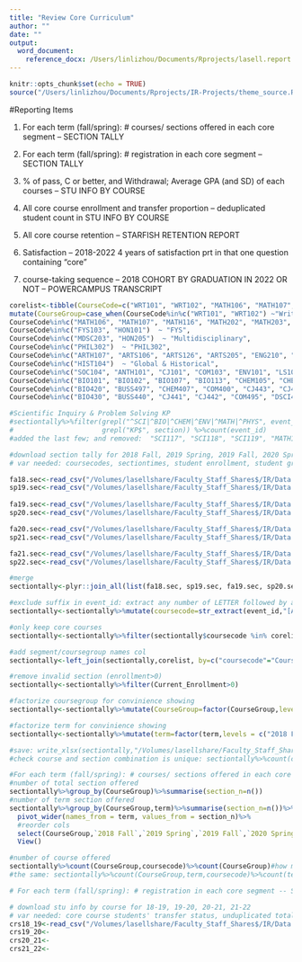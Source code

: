 ```yaml
---
title: "Review Core Curriculum"
author: ""
date: ""
output: 
  word_document:
    reference_docx: /Users/linlizhou/Documents/Rprojects/lasell.report.IN-USE.docx
---
```


```r
knitr::opts_chunk$set(echo = TRUE)
source("/Users/linlizhou/Documents/Rprojects/IR-Projects/theme_source.R") #run code from saved theme and library
```




#Reporting Items

1. For each term (fall/spring): # courses/ sections offered in each core segment -- SECTION TALLY
2. For each term (fall/spring): # registration in each core segment -- SECTION TALLY 

3.  % of pass, C or better, and Withdrawal; Average GPA (and SD) of each courses -- STU INFO BY COURSE
4. All core course enrollment and transfer proportion -- deduplicated student count in STU INFO BY COURSE

5. All core course retention -- STARFISH RETENTION REPORT
6. Satisfaction -- 2018-2022 4 years of satisfaction prt in that one question containing "core"
6. course-taking sequence -- 2018 COHORT BY GRADUATION IN 2022 OR NOT -- POWERCAMPUS TRANSCRIPT

```r
corelist<-tibble(CourseCode=c("WRT101", "WRT102", "MATH106", "MATH107", "MATH116", "MATH202", "MATH203", "MATH203", "MATH205", "MATH208", "MATH209", "FYS103", "HON101", "MDSC203", "HON205", "PHIL302", "ARTH107", "ARTS106", "ARTS126", "ARTS205", "ENG210", "ENG217", "ENG218", "ENG225", "MUS101", "MUS102", "MUS109", "MUS203", "PERF107", "PERF111", "PERF202", "PERF203", "HIST104", "SOC104", "ANTH101", "CJ101", "COM103", "ENV101", "LS101", "PSYC101", "SOC101", "SOC102", "BIO101", "BIO102", "BIO107", "BIO113", "CHEM105", "CHEM203", "ENV206", "ENV211", "ENV220", "MATH109", "PHYS111", "PHYS112", "SCI103", "SCI104", "SCI105", "SCI106", "SCI107", "SCI114", "SCI115", "SCI117", "SCI118", "SCI119", "BIO420", "BUSS497", "CHEM407", "COM400", "CJ443", "CJ444", "DSCI499", "ED496", "ED498", "ED482", "ED484", "ED427", "EXSC410", "EXSC425", "FASH415", "FSCI407", "GRAP400", "HS415", "HS425", "HUM400", "LS443", "LS444", "BIO430", "BUSS440", "CJ441", "CJ442", "COM495", "DSCI409", "ED494", "ENG402", "EXSC430", "FASH427", "FSCI480", "GLBS401", "GRAP404", "HIST401", "HS427", "HUM419", "HUM420", "LS441", "LS442", "MATH399")) %>%
mutate(CourseGroup=case_when(CourseCode%in%c("WRT101", "WRT102") ~"Writing", 
CourseCode%in%c("MATH106", "MATH107", "MATH116", "MATH202", "MATH203", "MATH203", "MATH205", "MATH208", "MATH209") ~"Math", 
CourseCode%in%c("FYS103", "HON101")  ~ "FYS", 
CourseCode%in%c("MDSC203", "HON205")  ~ "Multidisciplinary", 
CourseCode%in%c("PHIL302")  ~ "PHIL302", 
CourseCode%in%c("ARTH107", "ARTS106", "ARTS126", "ARTS205", "ENG210", "ENG217", "ENG218", "ENG225", "MUS101", "MUS102", "MUS109", "MUS203", "PERF107", "PERF111", "PERF202", "PERF203")  ~ "Aesthetics & Creativity", 
CourseCode%in%c("HIST104")  ~ "Global & Historical", 
CourseCode%in%c("SOC104", "ANTH101", "CJ101", "COM103", "ENV101", "LS101", "PSYC101", "SOC101", "SOC102")  ~ "Individuals & Society", 
CourseCode%in%c("BIO101", "BIO102", "BIO107", "BIO113", "CHEM105", "CHEM203", "ENV206", "ENV211", "ENV220", "MATH109", "PHYS111", "PHYS112", "SCI103", "SCI104", "SCI105", "SCI106", "SCI107", "SCI114", "SCI115", "SCI117", "SCI118", "SCI119")  ~ "Scientific Inquiry & Problem Solving",
CourseCode%in%c("BIO420", "BUSS497", "CHEM407", "COM400", "CJ443", "CJ444", "DSCI499", "ED496", "ED498", "ED482", "ED484", "ED427", "EXSC410", "EXSC425", "FASH415", "FSCI407", "GRAP400", "HS415", "HS425", "HUM400", "LS443", "LS444")  ~ "Internship", 
CourseCode%in%c("BIO430", "BUSS440", "CJ441", "CJ442", "COM495", "DSCI409", "ED494", "ENG402", "EXSC430", "FASH427", "FSCI480", "GLBS401", "GRAP404", "HIST401", "HS427", "HUM419", "HUM420", "LS441", "LS442", "MATH399")  ~ "Capstone"))

#Scientific Inquiry & Problem Solving KP
#sectiontally%>%filter(grepl("^SCI|^BIO|^CHEM|^ENV|^MATH|^PHYS", event_id), 
#                      grepl("KP$", section)) %>%count(event_id)
#added the last few; and removed:  "SCI117", "SCI118", "SCI119", "MATH109", "SCI107"  in Scientific Inquiry & Problem Solving KP
```

```r
#download section tally for 2018 Fall, 2019 Spring, 2019 Fall, 2020 Spring, 2020 Fall, 2021 Spring, 2021 Fall, 2022 Spring
# var needed: coursecodes, sectiontimes, student enrollment, student grades

fa18.sec<-read_csv("/Volumes/lasellshare/Faculty_Staff_Shares$/IR/Data and Analyses/Program Review/2022 Core Curriculum/data files/Section Tally18fall.csv", skip = 2)%>%mutate(term="2018 Fall")
sp19.sec<-read_csv("/Volumes/lasellshare/Faculty_Staff_Shares$/IR/Data and Analyses/Program Review/2022 Core Curriculum/data files/Section Tally19sp.csv", skip = 2)%>%mutate(term="2019 Spring")
  
fa19.sec<-read_csv("/Volumes/lasellshare/Faculty_Staff_Shares$/IR/Data and Analyses/Program Review/2022 Core Curriculum/data files/Section Tally19fall.csv", skip = 2)%>%mutate(term="2019 Fall")
sp20.sec<-read_csv("/Volumes/lasellshare/Faculty_Staff_Shares$/IR/Data and Analyses/Program Review/2022 Core Curriculum/data files/Section Tally20sp.csv", skip = 2)%>%mutate(term="2020 Spring")

fa20.sec<-read_csv("/Volumes/lasellshare/Faculty_Staff_Shares$/IR/Data and Analyses/Program Review/2022 Core Curriculum/data files/Section Tally20fall.csv", skip = 2)%>%mutate(term="2020 Fall")
sp21.sec<-read_csv("/Volumes/lasellshare/Faculty_Staff_Shares$/IR/Data and Analyses/Program Review/2022 Core Curriculum/data files/Section Tally21sp.csv", skip = 2)%>%mutate(term="2021 Spring")

fa21.sec<-read_csv("/Volumes/lasellshare/Faculty_Staff_Shares$/IR/Data and Analyses/Program Review/2022 Core Curriculum/data files/Section Tally21fall.csv", skip = 2)%>%mutate(term="2021 Fall")
sp22.sec<-read_csv("/Volumes/lasellshare/Faculty_Staff_Shares$/IR/Data and Analyses/Program Review/2022 Core Curriculum/data files/Section Tally22sp.csv", skip = 2)%>%mutate(term="2022 Spring")

#merge
sectiontally<-plyr::join_all(list(fa18.sec, sp19.sec, fa19.sec, sp20.sec, fa20.sec, sp21.sec, fa21.sec, sp22.sec), type="full")#6246 rows

#exclude suffix in event_id: extract any number of LETTER followed by any number of NUMBER 
sectiontally<-sectiontally%>%mutate(coursecode=str_extract(event_id,"[A-Z]+[0-9]+"))#check: %>%count(coursecode)

#only keep core courses
sectiontally<-sectiontally%>%filter(sectiontally$coursecode %in% corelist$CourseCode)%>%unique()#check: %>%count(coursecode)#1338 rows

#add segment/coursegroup names col
sectiontally<-left_join(sectiontally,corelist, by=c("coursecode"="CourseCode"))%>%unique()#1338 rows

#remove invalid section (enrollment>0)
sectiontally<-sectiontally%>%filter(Current_Enrollment>0)

#factorize coursegroup for convinience showing
sectiontally<-sectiontally%>%mutate(CourseGroup=factor(CourseGroup,levels = c("Writing","Math","FYS","Multidisciplinary","PHIL302","Aesthetics & Creativity","Global & Historical","Individuals & Society","Scientific Inquiry & Problem Solving","Internship","Capstone")))

#factorize term for convinience showing
sectiontally<-sectiontally%>%mutate(term=factor(term,levels = c("2018 Fall","2019 Spring","2019 Fall","2020 Spring","2020 Fall","2021 Spring","2021 Fall","2022 Spring")))

#save: write_xlsx(sectiontally,"/Volumes/lasellshare/Faculty_Staff_Shares$/IR/Data and Analyses/Program Review/2022 Core Curriculum/data files/Section Tally_18FA-22SP_Core Curriculum.xlsx")
#check course and section combination is unique: sectiontally%>%count(coursecode,section,class_time,instructor,course_start_date,event_long_name)%>%filter(n>1)
```


```r
#For each term (fall/spring): # courses/ sections offered in each core segment -- SECTION TALLY
#number of total section offered
sectiontally%>%group_by(CourseGroup)%>%summarise(section_n=n())
#number of term section offered
sectiontally%>%group_by(CourseGroup,term)%>%summarise(section_n=n())%>%
  pivot_wider(names_from = term, values_from = section_n)%>%
  #reorder cols
  select(CourseGroup,`2018 Fall`,`2019 Spring`,`2019 Fall`,`2020 Spring`,`2020 Fall`,`2021 Spring`,`2021 Fall`,`2022 Spring`)%>%
  View()

#number of course offered
sectiontally%>%count(CourseGroup,coursecode)%>%count(CourseGroup)#how many times a group appear when matching with unique coursecodes
#the same: sectiontally%>%count(CourseGroup,term,coursecode)%>%count(term,CourseGroup)#how many times a group appear when matching with unique coursecodes
```


```r
# For each term (fall/spring): # registration in each core segment -- SECTION TALLY 

```


```r
# download stu info by course for 18-19, 19-20, 20-21, 21-22
# var needed: core course students' transfer status, unduplicated total enroll
crs18_19<-read_csv("/Volumes/lasellshare/Faculty_Staff_Shares$/IR/Data and Analyses/Program Review/2022 Core Curriculum/data files/Student Info by Course and Fiscal Year18-19.csv")
crs19_20<-
crs20_21<-
crs21_22<-
```









